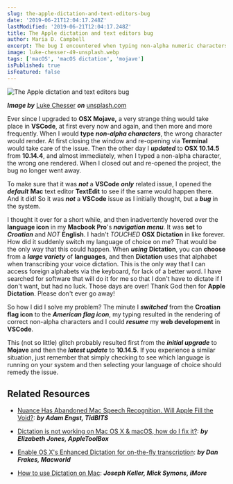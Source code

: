 ```yaml
---
slug: the-apple-dictation-and-text-editors-bug
date: '2019-06-21T12:04:17.248Z'
lastModified: '2019-06-21T12:04:17.248Z'
title: The Apple dictation and text editors bug
author: Maria D. Campbell
excerpt: The bug I encountered when typing non-alpha numeric characters in a text editor on my Mac, and how I came to fix the issue.
image: luke-chesser-49-unsplash.webp
tags: ['macOS', 'macOS dictation', 'mojave']
isPublished: true
isFeatured: false
---
```


![The Apple dictation and text editors bug](luke-chesser-49-unsplash.webp)

***Image by*** [Luke Chesser](https://unsplash.com/@lukechesser) ***on*** [unsplash.com](https://unsplash.com/photos/1uxV8fAfhVM)

Ever since I upgraded to **OSX Mojave,** a very strange thing would take place in **VSCode**, at first every now and again, and then more and more frequently. When I would **type** **_non-alpha characters_**, the wrong character would render. At first closing the window and re-opening via **Terminal** would take care of the issue. Then the other day I **_updated_** to **OSX 10.14.5** from **10.14.4**, and almost immediately, when I typed a non-alpha character, the wrong one rendered. When I closed out and re-opened the project, the bug no longer went away.

To make sure that it was **_not_** a **VSCode** **_only_** related issue, I
opened the **_default_** **Mac** text editor **TextEdit** to see if the same
would happen there. And it did! So it was **_not_** a **VSCode** issue as I
initially thought, but a **_bug_** in the system.

I thought it over for a short while, and then inadvertently hovered over the
**language icon** in my **Macbook Pro**'s **_navigation menu_**. It was **set** to **_Croatian_** and _NOT_ **English**. I hadn't _TOUCHED_ **OSX Dictation** in like forever. How did it suddenly switch my language of choice on me? That would be the only way that this could happen. When **_using_** **Dictation**, you can **choose** from a **_large variety_** of **languages**, and then **Dictation** uses that alphabet when transcribing your voice dictation. This is the only way that I can access foreign alphabets via the keyboard, for lack of a better word. I have searched for software that will do it for me so that I don't have to
dictate if I don't want, but had no luck. Those days are over! Thank God then for **Apple Dictation**. Please don't ever go away!

So how I did I solve my problem? The minute I **_switched_** from the **Croatian flag icon** to the **_American flag icon_**, my typing resulted in the rendering of correct non-alpha characters and I could **_resume_** my **web development** in **VSCode**.

This (not so little) glitch probably resulted first from the **_initial
upgrade_** to **Mojave** and then the **_latest update_** to **10.14.5**. If you experience a similar situation, just remember that simply checking to see which language is running on your system and then selecting your language of choice should remedy the issue.

## Related Resources

-   [Nuance Has Abandoned Mac Speech Recognition. Will Apple Fill the Void?](https://tidbits.com/2019/01/21/nuance-has-abandoned-mac-speech-recognition-will-apple-fill-the-void/): ***by Adam Engst, TidBITS***

-   [Dictation is not working on Mac OS X & macOS, how do I fix it?](https://appletoolbox.com/2012/08/mac-os-x-dictation-not-working-how-to-fix/): ***by Elizabeth Jones, AppleToolBox***

-   [Enable OS X's Enhanced Dictation for on-the-fly transcription](https://www.macworld.com/article/2601862/enable-os-xs-enhanced-dictation-for-on-the-fly-transcription.html): ***by Dan Frakes, Macworld***

-   [How to use Dictation on Mac](https://www.imore.com/how-use-dictation-mac):  ***Joseph Keller, Mick Symons, iMore***